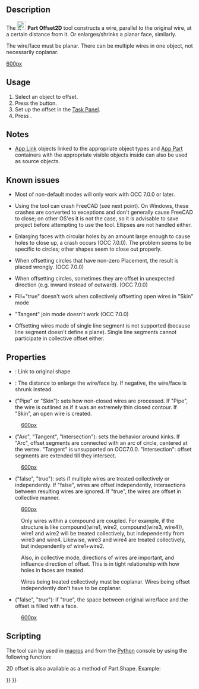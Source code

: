<languages/>

{{Docnav
|[[Part_Offset|Offset]]
|[[Part_Thickness|Thickness]]
|[[Part_Workbench|Part]]
|IconL=Part_Offset.svg
|IconR=Part_Thickness.svg
|IconC=Workbench_Part.svg
}}

{{GuiCommand
|Name=Part Offset2D
|MenuLocation=Part → 2D Offset
|Workbenches=[[Part_Workbench|Part]]
|Version=0.17
|SeeAlso=[[Part_Offset|Part Offset 3D]], [[Part_Thickness|Part Thickness]], [[Draft_Offset|Draft Offset]]
}}

==Description==

The [[Image:Part_Offset2D.svg|24px]] '''Part Offset2D''' tool constructs a wire, parallel to the original wire, at a certain distance from it. Or enlarges/shrinks a planar face, similarly.

The wire/face must be planar. There can be multiple wires in one object, not necessarily coplanar. 

[[image:Part Offset2D Demo.png|600px]]

==Usage==

# Select an object to offset.
# Press the {{Button|[[Image:Part_Offset2D.svg|16px]] [[Part_Offset2D|2D Offset]]}} button.
# Set up the offset in the [[Task_panel|Task Panel]].
# Press {{Button|OK}}.

==Notes==

* [[App_Link|App Link]] objects linked to the appropriate object types and [[App_Part|App Part]] containers with the appropriate visible objects inside can also be used as source objects. {{Version|0.20}}

==Known issues==

* Most of non-default modes will only work with OCC 7.0.0 or later.

* Using the tool can crash FreeCAD (see next point). On Windows, these crashes are converted to exceptions and don't generally cause FreeCAD to close; on other OS'es it is not the case, so it is advisable to save project before attempting to use the tool. Ellipses are not handled either. 

* Enlarging faces with circular holes by an amount large enough to cause holes to close up, a crash occurs (OCC 7.0.0). The problem seems to be specific to circles; other shapes seem to close out properly. 

* When offsetting circles that have non-zero Placement, the result is placed wrongly. (OCC 7.0.0)

* When offsetting circles, sometimes they are offset in unexpected direction (e.g. inward instead of outward). (OCC 7.0.0)

* Fill="true" doesn't work when collectively offsetting open wires in "Skin" mode

* "Tangent" join mode doesn't work (OCC 7.0.0)

* Offsetting wires made of single line segment is not supported (because line segment doesn't define a plane). Single line segments cannot participate in collective offset either.

==Properties==

* {{PropertyData|Source}}: Link to original shape

* {{PropertyData|Value}}: The distance to enlarge the wire/face by. If negative, the wire/face is shrunk instead.

* {{PropertyData|Mode}} ("Pipe" or "Skin"): sets how non-closed wires are processed. If "Pipe", the wire is outlined as if it was an extremely thin closed contour. If "Skin", an open wire is created.

:[[image:Part Offset2D Mode.png|600px]]

* {{PropertyData|Join}} ("Arc", "Tangent", "Intersection"): sets the behavior around kinks. If "Arc", offset segments are connected with an arc of circle, centered at the vertex. "Tangent" is unsupported on OCC7.0.0. "Intersection": offset segments are extended till they intersect.

:[[image:Part Offset2D Join.png|600px]]

* {{PropertyData|Intersection}} ("false", "true"): sets if multiple wires are treated collectively or independently. If "false", wires are offset independently, intersections between resulting wires are ignored. If "true", the wires are offset in collective manner. 

:[[image:Part Offset2D Intersection.png|600px]]

:Only wires within a compound are coupled. For example, if the structure is like compound(wire1, wire2, compound(wire3, wire4)), wire1 and wire2 will be treated collectively, but independently from wire3 and wire4. Likewise, wire3 and wire4 are treated collectively, but independently of wire1+wire2. 

:Also, in collective mode, directions of wires are important, and influence direction of offset. This is in tight relationship with how holes in faces are treated.

:Wires being treated collectively must be coplanar. Wires being offset independently don't have to be coplanar.

* {{PropertyData|Fill}} ("false", "true"): if "true", the space between original wire/face and the offset is filled with a face.

:[[image:Part Offset2D Fill.png|600px]]

==Scripting==

The tool can by used in [[Macros|macros]] and from the [[Python|Python]] console by using the following function:
{{code|code=
f = App.ActiveDocument.addObject("Part::Offset2D", "Offset2D")
f.Source =  #some object
f.Value = 10.0
}}

2D offset is also available as a method of Part.Shape. Example:
{{code|code=
import Part
circle = Part.Circle().toShape()
enlarged_circle = circle.makeOffset2D(10.0)
Part.show(circle)
Part.show(enlarged_circle)
# makeOffset2D(offset, join = 0, fill = False, openResult = false, intersection = false)
# 
# * offset: distance to expand the shape by. 
# 
# * join: method of offsetting non-tangent joints. 0 = arcs, 1 = tangent, 2 =
# intersection
# 
# * fill: if true, the output is a face filling the space covered by offset. If
# false, the output is a wire/face.
# 
# * openResult: True for "Skin" mode; False for Pipe mode. 
# 
# * intersection: collective offset
# 
# Returns: result of offsetting (wire or face or compound of those). Compounding
# structure follows that of source shape.
}}


{{Docnav
|[[Part_Offset|Offset]]
|[[Part_Thickness|Thickness]]
|[[Part_Workbench|Part]]
|IconL=Part_Offset.svg
|IconR=Part_Thickness.svg
|IconC=Workbench_Part.svg
}}

{{Part Tools navi{{#translation:}}}}
{{Userdocnavi{{#translation:}}}}
{{clear}}